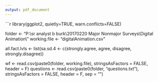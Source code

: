 ```yaml
---
output: pdf_document
---
```


```r
library(ggplot2, quietly=TRUE, warn.conflicts=FALSE)

folder <- "P:\\sr analyst b burk\\20170220 Major Nonmajor Surveys\\Digital Animation\\"
working.file <- "digitalAnimation.csv"

all.fact.lvls <- list(sa.sd.4  <- c(strongly.agree, agree, disagree, strongly.disagree))

wf <- read.csv(paste0(folder, working.file), stringsAsFactors = FALSE, header = F)
questions <- read.csv(paste0(folder, "questions.txt"), stringsAsFactors = FALSE, header = F, sep = "\n")